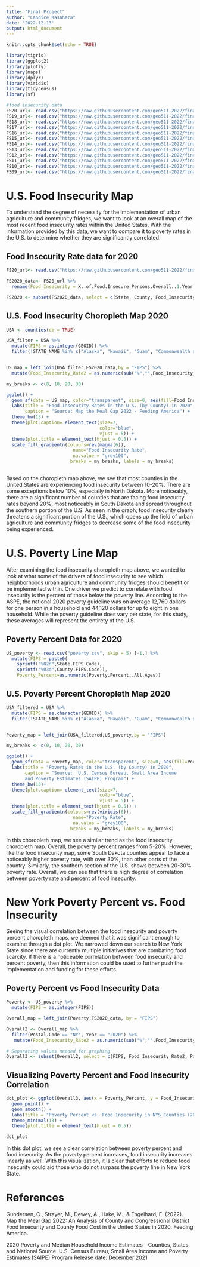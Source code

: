 ```yaml
---
title: "Final Project"
author: "Candice Kasahara"
date: '2022-12-13'
output: html_document
---
```


```r
knitr::opts_chunk$set(echo = TRUE)
```

```r
library(tigris)
library(ggplot2)
library(plotly)
library(maps)
library(dplyr)
library(viridis)
library(tidycensus)
library(sf)

#food insecurity data
FS20_url<- read.csv("https://raw.githubusercontent.com/geo511-2022/final_project-LeahBargnesi/master/data/Map_the_Meal_Gap_Data%20(1)/MMG2022_2020-2019Data_ToShare.csv")
FS19_url<- read.csv("https://raw.githubusercontent.com/geo511-2022/final_project-LeahBargnesi/master/data/Map_the_Meal_Gap_Data%20(1)/MMG2021_2019Data_ToShare.csv")
FS18_url<- read.csv("https://raw.githubusercontent.com/geo511-2022/final_project-LeahBargnesi/master/data/Map_the_Meal_Gap_Data%20(1)/MMG2020_2018Data_ToShare.csv")
FS17_url<- read.csv("https://raw.githubusercontent.com/geo511-2022/final_project-LeahBargnesi/master/data/Map_the_Meal_Gap_Data%20(1)/MMG2019_2017Data_ToShare.csv")
FS16_url<- read.csv("https://raw.githubusercontent.com/geo511-2022/final_project-LeahBargnesi/master/data/Map_the_Meal_Gap_Data%20(1)/MMG2018_2016Data_ToShare.csv")
FS15_url<- read.csv("https://raw.githubusercontent.com/geo511-2022/final_project-LeahBargnesi/master/data/Map_the_Meal_Gap_Data%20(1)/MMG2017_2015Data_ToShare.csv")
FS14_url<- read.csv("https://raw.githubusercontent.com/geo511-2022/final_project-LeahBargnesi/master/data/Map_the_Meal_Gap_Data%20(1)/MMG2016_2014Data_ToShare.csv")
FS13_url<- read.csv("https://raw.githubusercontent.com/geo511-2022/final_project-LeahBargnesi/master/data/Map_the_Meal_Gap_Data%20(1)/MMG2015_2013Data_ToShare.csv")
FS12_url<- read.csv("https://raw.githubusercontent.com/geo511-2022/final_project-LeahBargnesi/master/data/Map_the_Meal_Gap_Data%20(1)/MMG2014_2012Data_ToShare.csv")
FS11_url<- read.csv("https://raw.githubusercontent.com/geo511-2022/final_project-LeahBargnesi/master/data/Map_the_Meal_Gap_Data%20(1)/MMG2013_2011Data_ToShare.csv")
FS10_url<- read.csv("https://raw.githubusercontent.com/geo511-2022/final_project-LeahBargnesi/master/data/Map_the_Meal_Gap_Data%20(1)/MMG2012_2010Data_ToShare.csv")
FS09_url<- read.csv("https://raw.githubusercontent.com/geo511-2022/final_project-LeahBargnesi/master/data/Map_the_Meal_Gap_Data%20(1)/MMG2011_2009Data_ToShare.csv")

```

# U.S. Food Insecurity Map

To understand the degree of necessity for the implementation of urban agriculture and community fridges, we want to look at an overall map of the most recent food insecurity rates within the United States. With the information provided by this data, we want to compare it to poverty rates in the U.S. to determine whether they are significantly correlated. 

## Food Insecurity Rate data for 2020
```r
FS20_url<- read.csv("https://raw.githubusercontent.com/geo511-2022/final_project-LeahBargnesi/master/data/Map_the_Meal_Gap_Data%20(1)/MMG2022_2020-2019Data_ToShare.csv")

FS2020_data<- FS20_url %>%
  rename(Food_Insecurity = X..of.Food.Insecure.Persons.Overall..1.Year., Food_Insecurity_Rate = Overall.Food.Insecurity.Rate..1.Year., County = County..State)

FS2020 <- subset(FS2020_data, select = c(State, County, Food_Insecurity_Rate, Food_Insecurity))
```

## U.S. Food Insecurity Choropleth Map 2020
```r
USA <- counties(cb = TRUE)

USA_filter = USA %>% 
  mutate(FIPS = as.integer(GEOID)) %>%
  filter(!STATE_NAME %in% c("Alaska", "Hawaii", "Guam", "Commonwealth of the Northern Mariana Islands", "Puerto Rico", "American Samoa", "United States Virgin Islands"))


US_map = left_join(USA_filter,FS2020_data,by = "FIPS") %>% 
  mutate(Food_Insecurity_Rate2 = as.numeric(sub("%","",Food_Insecurity_Rate,fixed = T)))

my_breaks <- c(0, 10, 20, 30)

ggplot() +
  geom_sf(data = US_map, color="transparent", size=0, aes(fill=Food_Insecurity_Rate2)) +
  labs(title = "Food Insecurity Rates in the U.S. (by County) in 2020", 
       caption = "Source: Map the Meal Gap 2022 - Feeding America") +
  theme_bw(13) +
  theme(plot.caption= element_text(size=7,
                                   color="blue",
                                   vjust = 5)) +
  theme(plot.title = element_text(hjust = 0.5)) +
  scale_fill_gradientn(colours=rev(magma(6)),
                         name="Food Insecurity Rate",
                         na.value = "grey100",
                        breaks = my_breaks, labels = my_breaks)
  

```

Based on the choropleth map above, we see that most counties in the United States are experiencing food insecurity between 10-20%. There are some exceptions below 10%, especially in North Dakota. More noticeably, there are a significant number of counties that are facing food insecurity rates beyond 20%, most noticeably in South Dakota and spread throughout the southern portion of the U.S. As seen in the graph, food insecurity clearly threatens a significant portion of the U.S., which opens up the field of urban agriculture and community fridges to decrease some of the food insecurity being experienced.

# U.S. Poverty Line Map

After examining the food insecurity choropleth map above, we wanted to look at what some of the drivers of food insecurity to see which neighborhoods urban agriculture and community fridges should benefit or be implemented within. One driver we predict to correlate with food insecurity is the percent of those below the poverty line. According to the ASPE, the national 2020 poverty guideline was on average 12,760 dollars for one person in a household and 44,120 dollars for up to eight in one household. While the poverty guideline does vary per state, for this study, these averages will represent the entirety of the U.S.

## Poverty Percent Data for 2020
```r
US_poverty <- read.csv("poverty.csv", skip = 5) [-1,] %>%
  mutate(FIPS = paste0(
    sprintf("%02d",State.FIPS.Code),
    sprintf("%03d",County.FIPS.Code)),
    Poverty_Percent=as.numeric(Poverty.Percent..All.Ages))
```

## U.S. Poverty Percent Choropleth Map 2020
```r

USA_filtered = USA %>% 
  mutate(FIPS = as.character(GEOID)) %>%
  filter(!STATE_NAME %in% c("Alaska", "Hawaii", "Guam", "Commonwealth of the Northern Mariana Islands", "Puerto Rico", "American Samoa", "United States Virgin Islands"))


Poverty_map = left_join(USA_filtered,US_poverty,by = "FIPS")

my_breaks <- c(0, 10, 20, 30)

ggplot() +
  geom_sf(data = Poverty_map, color="transparent", size=0, aes(fill=Poverty_Percent)) +
  labs(title = "Poverty Rates in the U.S. (by County) in 2020", 
       caption = "Source:  U.S. Census Bureau, Small Area Income
       and Poverty Estimates (SAIPE) Program") +
  theme_bw(13)+
  theme(plot.caption= element_text(size=7,
                                   color="blue",
                                   vjust = 5)) +
  theme(plot.title = element_text(hjust = 0.5)) +
  scale_fill_gradientn(colours=rev(viridis(6)),
                         name="Poverty Rate",
                         na.value = "grey100",
                        breaks = my_breaks, labels = my_breaks)

```

In this choropleth map, we see a similar trend as the food insecurity choropleth map. Overall, the poverty percent ranges from 5-20%. However, like the food insecurity map, some South Dakota counties appear to face a noticeably higher poverty rate, with over 30%, than other parts of the country. Similarly, the southern section of the U.S. shows between 20-30% poverty rate. Overall, we can see that there is high degree of correlation between poverty rate and percent of food insecurity.

# New York Poverty Percent vs. Food Insecurity

Seeing the visual correlation between the food insecurity and poverty percent choropleth maps, we deemed that it was significant enough to examine through a dot plot. We narrowed down our search to New York State since there are currently multiple initiatives that are combating food scarcity. If there is a noticeable correlation between food insecurity and percent poverty, then this information could be used to further push the implementation and funding for these efforts.

## Poverty Percent vs Food Insecurity Data
```r
Poverty <- US_poverty %>%
  mutate(FIPS = as.integer(FIPS))

Overall_map = left_join(Poverty,FS2020_data, by = "FIPS")

Overall2 <- Overall_map %>%
  filter(Postal.Code == "NY", Year == "2020") %>%
   mutate(Food_Insecurity_Rate2 = as.numeric(sub("%","",Food_Insecurity_Rate,fixed = T)))

# Separating values needed for graphing
Overall3 <- subset(Overall2, select = c(FIPS, Food_Insecurity_Rate2, Poverty_Percent))
```

## Visualizing Poverty Percent and Food Insecurity Correlation
```r
dot_plot <- ggplot(Overall3, aes(x = Poverty_Percent, y = Food_Insecurity_Rate2)) +
  geom_point() +
  geom_smooth() +
  labs(title = "Poverty Percent vs. Food Insecurity in NYS Counties (2020)", x = "Poverty Percent", y = "Food Insecurity Rate") +
  theme_minimal(13) +
  theme(plot.title = element_text(hjust = 0.5))

dot_plot
```

In this dot plot, we see a clear correlation between poverty percent and food insecurity. As the poverty percent increases, food insecurity increases linearly as well. With this visualization, it is clear that efforts to reduce food insecurity could aid those who do not surpass the poverty line in New York State.

# References

Gundersen, C., Strayer, M., Dewey, A., Hake, M., & Engelhard, E. (2022). Map the Meal Gap 2022: An Analysis of County and Congressional District Food Insecurity and County Food Cost in the United States in 2020. Feeding America. 

2020 Poverty and Median Household Income Estimates - Counties, States, and National
Source:  U.S. Census Bureau, Small Area Income and Poverty Estimates (SAIPE) Program
Release date:  December 2021
